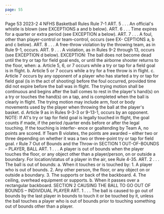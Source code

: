 ```yaml
---
page: 55
---
```


Page 53 2023-2 4 NFHS Basketball Rules Rule 7-1 ART. 5 . . . An official's whistle is blown (see EXCEPTIONS a and b below). ART. 6 . . . Time expires for a quarter or extra period (see EXCEPTION a below). ART. 7 . . . A foul, other than player-control or team-control, occurs (see EX- CEPTIONS a, b and c below). ART. 8 . . . A free-throw violation by the throwing team, as in Rule 9-1, occurs. ART. 9 . . . A violation, as in Rules 9-2 through 13, occurs (see EXCEPTION d below). EXCEPTION: The ball does not become dead until the try or tap for field goal ends, or until the airborne shooter returns to the floor, when: a. Article 5, 6, or 7 occurs while a try or tap for a field goal is in flight. b. Article 5 or 7 occurs while a try for a free throw is in flight. c. Article 7 occurs by any opponent of a player who has started a try or tap for field goal (is in the act of shooting) before the foul occurred, provided time did not expire before the ball was in flight. The trying motion shall be continuous and begins after the ball comes to rest in the player's hand(s) on a try or touches the hand(s) on a tap, and is completed when the ball is clearly in flight. The trying motion may include arm, foot or body movements used by the player when throwing the ball at the player's basket. d. Article 9 as in Rules 9-3-3 or 9-13-1, occurs by an opponent. NOTE: If A1's try or tap for field goal is legally touched in flight, the goal counts if made, if the period /quarter ends before or after the legal touching. If the touching is interfer- ence or goaltending by Team A, no points are scored. If Team B violates, the points are awarded – either two or three depending on whether it was a two or three-point try or tap for field goal. r Rule 7 Out of Bounds and the Throw-in SECTION 1 OUT-OF-BOUNDS – PLAYER, BALL ART. 1 . . . A player is out of bounds when the player touches the floor, or any object other than a player/person, on or outside a boundary. For location/status of a player in the air, see Rule 4-35. ART. 2 . . . The ball is out of bounds: a. When it touches or is touched by: 1. A player who is out of bounds. 2. Any other person, the floor, or any object on or outside a boundary. 3. The supports or back of the backboard. 4. The ceiling, overhead equipment or supports. b. When it passes over a rectangular backboard. SECTION 2 CAUSING THE BALL TO GO OUT OF BOUNDS – INDIVIDUAL PLAYER ART. 1 . . . The ball is caused to go out of bounds by the last player in bounds to touch it or be touched by it, unless the ball touches a player who is out of bounds prior to touching something out of bounds other than a player.